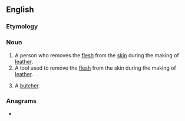 {{also|Flesher}}
==English==

===Etymology===
{{suffix|en|flesh|er}}

===Noun===
{{en-noun}}

# A person who removes the [[flesh]] from the [[skin]] during the making of [[leather]].
# A tool used to remove the [[flesh]] from the skin during the making of [[leather]].
# {{lb|en|Scotland}} A [[butcher]].

===Anagrams===
* {{anagrams|en|Herself|herself}}